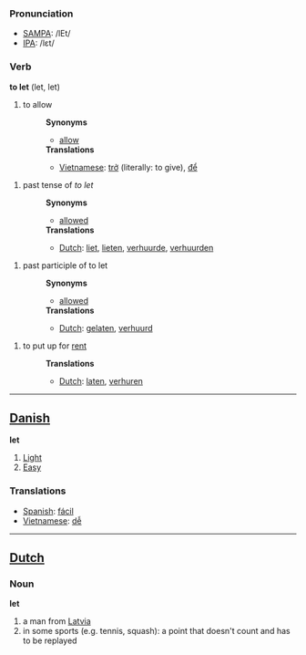 === Pronunciation ===
*[[w:SAMPA|SAMPA]]: /lEt/
*[[w:IPA|IPA]]: /lεt/

=== Verb ===

'''to let''' (let, let)

#to allow
#:'''Synonyms'''
#:*[[allow]]
#:'''Translations'''
#:*[[Vietnamese]]: [[trở]] (literally: to give), [[để]]

#past tense of ''to let''
#:'''Synonyms'''
#:*[[allowed]]
#:'''Translations'''
#:*[[Dutch]]: [[liet]], [[lieten]], [[verhuurde]], [[verhuurden]]

#past participle of to let
#:'''Synonyms'''
#:*[[allowed]]
#:'''Translations'''
#:*[[Dutch]]: [[gelaten]], [[verhuurd]]

#to put up for [[rent]]
#:'''Translations'''
#:*[[Dutch]]: [[laten]], [[verhuren]]

----

==[[Danish]]==

'''let'''

#[[Light]]
#[[Easy]]

=== Translations ===
*[[Spanish]]: [[fácil]]
*[[Vietnamese]]: [[dễ]]

----

==[[Dutch]]==

===Noun===
'''let'''

#a man from [[Latvia]]
#in some sports (e.g. tennis, squash): a point that doesn't count and has to be replayed